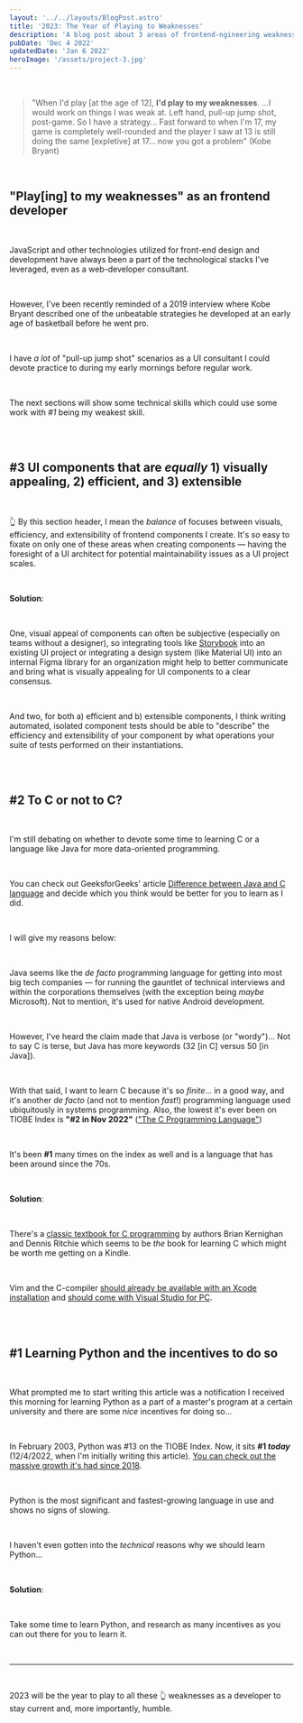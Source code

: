 ```yaml
---
layout: '../../layouts/BlogPost.astro'
title: '2023: The Year of Playing to Weaknesses'
description: 'A blog post about 3 areas of frontend-ngineering weaknesses to play to in 2023 by pjnalls'
pubDate: 'Dec 4 2022'
updatedDate: 'Jan 6 2022'
heroImage: '/assets/project-3.jpg'
---
```


<br />

> "When I'd play [at the age of 12], **I'd play to my weaknesses**. ...I would work on things I was weak at. Left hand, pull-up jump shot, post-game. So I have a strategy... Fast forward to when I'm 17, my game is completely well-rounded and the player I saw at 13 is still doing the same [expletive] at 17... now you got a problem" (Kobe Bryant)

<br/>

## "Play[ing] to my weaknesses" as an frontend developer 

<br/>

JavaScript and other technologies utilized for front-end design and development have always been a part of the technological stacks I've leveraged, even as a web-developer consultant.

<br/>

However, I've been recently reminded of a 2019 interview where Kobe Bryant described one of the unbeatable strategies he developed at an early age of basketball before he went pro.

<br/>

I have *a lot* of "pull-up jump shot" scenarios as a UI consultant I could devote practice to during my early mornings before regular work.

<br/>

The next sections will show some technical skills which could use some work with *#1* being my weakest skill.

<br/>
<br/>

## #3 UI components that are *equally* 1) visually appealing, 2) efficient, and 3) extensible

<br/>

👆 By this section header, I mean the *balance* of focuses between visuals, efficiency, and extensibility of frontend components I create. It's *so* easy to fixate on only one of these areas when creating components — having the foresight of a UI architect for potential maintainability issues as a UI project scales.

<br/>

**Solution**: 

<br/>

One, visual appeal of components can often be subjective (especially on teams without a designer), so integrating tools like [Storybook](https://storybook.js.org/) into an existing UI project or integrating a design system (like Material UI) into an internal Figma library for an organization might help to better communicate and bring what is visually appealing for UI components to a clear consensus.

<br/>

And two, for both a) efficient and b) extensible components, I think writing automated, isolated component tests should be able to "describe" the efficiency and extensibility of your component by what operations your suite of tests performed on their instantiations.

<br/>
<br/>


## #2 To C or not to C?

<br />

I'm still debating on whether to devote some time to learning C or a language like Java for more data-oriented programming.

<br/>

You can check out GeeksforGeeks' article [Difference between Java and C language](https://www.geeksforgeeks.org/difference-between-java-and-c-language/) and decide which you think would be better for you to learn as I did.

<br/>

I will give my reasons below:

<br/>

Java seems like the *de facto* programming language for getting into most big tech companies — for running the gauntlet of technical interviews and within the corporations themselves (with the exception being *maybe* Microsoft). Not to mention, it's used for native Android development.

<br/>

However, I've heard the claim made that Java is verbose (or "wordy")... Not to say C is terse, but Java has more keywords (32 [in C] versus 50 [in Java]).

<br/>

With that said, I want to learn C because it's so *finite*... in a good way, and it's another *de facto* (and not to mention *fast*!) programming language used ubiquitously in systems programming. Also, the lowest it's ever been on TIOBE Index is **"#2 in Nov 2022"** (["The C Programming Language"](https://www.tiobe.com/tiobe-index/c/))

<br/>

It's been **#1** many times on the index as well and is a language that has been around since the 70s. 

<br/>

**Solution**:

<br/>

There's a [classic textbook for C programming](https://en.wikipedia.org/wiki/The_C_Programming_Language) by authors Brian Kernighan and Dennis Ritchie which seems to be *the* book for learning C which might be worth me getting on a Kindle.

<br/>

Vim and the C-compiler [should already be available with an Xcode installation](https://apps.apple.com/us/app/xcode/id497799835) and [should come with Visual Studio for PC](https://learn.microsoft.com/en-us/cpp/build/walkthrough-compile-a-c-program-on-the-command-line?view=msvc-170).

<br/>
<br/>

## #1 Learning Python and the incentives to do so

<br/>

What prompted me to start writing this article was a notification I received this morning for learning Python as a part of a master's program at a certain university and there are some *nice* incentives for doing so...

<br/>

In February 2003, Python was #13 on the TIOBE Index. Now, it sits **#1 *today*** (12/4/2022, when I'm initially writing this article). [You can check out the massive growth it's had since 2018](https://www.tiobe.com/tiobe-index/python/).

<br/>

Python is the most significant and fastest-growing language in use and shows no signs of slowing.

<br/>

I haven't even gotten into the *technical* reasons why we should learn Python... 

<br/>

**Solution**:

<br/>

Take some time to learn Python, and research as many incentives as you can out there for you to learn it.

<br/>

***

<br/>

2023 will be the year to play to all these 👆 weaknesses as a developer to stay current and, more importantly, humble.

<br/>